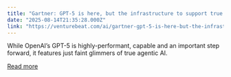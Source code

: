 ```yaml
---
title: "Gartner: GPT-5 is here, but the infrastructure to support true agentic AI isn’t (yet)"
date: "2025-08-14T21:35:28.000Z"
link: "https://venturebeat.com/ai/gartner-gpt-5-is-here-but-the-infrastructure-to-support-true-agentic-ai-isnt-yet/"
---
```


While OpenAI’s GPT-5 is highly-performant, capable and an important step forward, it features just faint glimmers of true agentic AI. 

[Read more](https://venturebeat.com/ai/gartner-gpt-5-is-here-but-the-infrastructure-to-support-true-agentic-ai-isnt-yet/)
